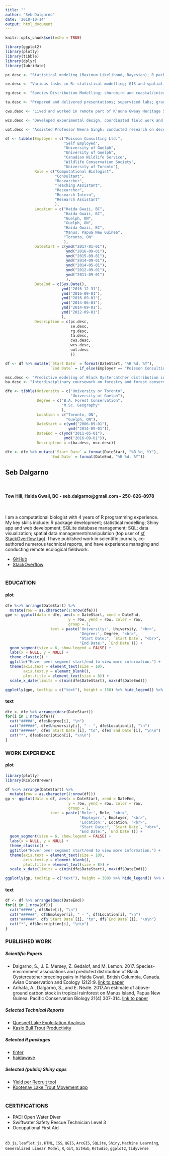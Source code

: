 ```yaml
---
title: ""
author: "Seb Dalgarno"
date: '2018-10-14'
output: html_document
---
```


```r
knitr::opts_chunk$set(echo = TRUE)
```

```r
library(ggplot2)
library(plotly)
library(tibble)
library(dplyr)
library(lubridate)

pc.desc <- "Statistical modeling (Maximum Likelihood, Bayesian); R package development/maintenance; SQLite database creation/management; Shiny app development; spatial data management/manipulation in R; data visualization/map creation in R."

se.desc <- "Various tasks in R: statistical modelling; GIS and spatial analysis; data cleaning and SQLite database creation/management; data visualization; report creation. Contracts with Parks Canada, Habitat Conservation Trust Foundation, Ministry of Forests, Lands and Natural Resource Operations, and Gowgaia Institute."

rg.desc <- "Species Distribution Modelling; shorebird and coastal/intertidal ecology; designed and conducted field work in remote Gwaii Haanas National Park Reserve over 3 weeks by kayak; all analyses/ data management done in R; results published in Avian Conservation Ecology journal."

ta.desc <- "Prepared and delivered presentations; supervised labs; graded assignments; topics covered by courses included statistical analysis, GIS and spatial analysis, remote sensing."

cws.desc <- "Lived and worked in remote part of K'uuna Gwaay Heritage Site/Conservancy retrieving ankle- band GPS loggers from breeding seabirds."

wcs.desc <- "Developed experimental design, coordinated field work and conducted statistical analyses to assess and predict above-ground biomass in tropical rainforest; results published in Pacific Conservation Biology journal."

uot.desc <- "Assisted Professor Neera Singh; conducted research on decentralized forest governance, community forestry, and carbon emission reduction projects from deforestation (REDD); prepared manuscripts for publication. "

df <- tibble(Employer = c("Poisson Consulting Ltd.",
                          "Self Employed",
                          "University of Guelph",
                          "University of Guelph",
                          "Canadian Wildlife Service",
                          "Wildlife Conservation Society",
                          "University of Toronto"),
             Role = c("Computational Biologist",
                      "Consultant",
                      "Researcher",
                      "Teaching Assistant",
                      "Researcher",
                      "Research Intern",
                      "Research Assistant"
                      ),
             Location = c("Haida Gwaii, BC",
                          "Haida Gwaii, BC",
                          "Guelph, ON",
                          "Guelph, ON",
                          "Haida Gwaii, BC",
                          "Manus, Papua New Guinea",
                          "Toronto, ON"
                          ),
             DateStart = c(ymd("2017-01-01"),
                           ymd("2016-09-01"),
                           ymd("2015-09-01"),
                           ymd("2014-09-01"),
                           ymd("2014-05-01"),
                           ymd("2012-09-01"),
                           ymd("2011-09-01")
                           ),
             DateEnd = c(Sys.Date(),
                         ymd("2016-12-31"),
                         ymd("2016-09-01"),
                         ymd("2016-09-01"),
                         ymd("2014-06-01"),
                         ymd("2014-09-01"),
                         ymd("2012-09-01")
                         ),
             Description = c(pc.desc,
                             se.desc,
                             rg.desc,
                             ta.desc,
                             cws.desc,
                             wcs.desc,
                             uot.desc
                             ))

df <- df %>% mutate(`Start Date` = format(DateStart, "%B %d, %Y"),
                    `End Date` = if_else(Employer == "Poisson Consulting Ltd.", "Ongoing", format(DateEnd, "%B %d, %Y")))

msc.desc <- "Predictive modeling of Black Oystercatcher distribution in Haida Gwaii, BC"
ba.desc <- "Interdisciplinary coursework on forestry and forest conservation, including core science requirements."

dfe <- tibble(University = c("University or Toronto",
                             "University of Guelph"),
              Degree = c("B.A. Forest Conservation",
                         "M.Sc. Geography"
                         ),
              Location = c("Toronto, ON",
                           "Guelph, ON"),
              DateStart = c(ymd("2006-09-01"),
                            ymd("2014-09-01")),
              DateEnd = c(ymd("2011-05-01"),
                          ymd("2016-09-01")),
              Description = c(ba.desc, msc.desc))

dfe <- dfe %>% mutate(`Start Date` = format(DateStart, "%B %d, %Y"),
                    `End Date` = format(DateEnd, "%B %d, %Y"))
```
## Seb Dalgarno  
\

#### Tow Hill, Haida Gwaii, BC  -  seb.dalgarno@gmail.com  -  250-626-8978  
\

I am a computational biologist with 4 years of R programming experience. My key skills include: R package development; statistical modelling; Shiny app and web development; SQLite database management; SQL; data visualization; spatial data management/manipulation (top user of [sf StackOverflow tag](https://stackoverflow.com/tags/sf/topusers)). I have published work in scientific journals, co-authored numerous technical reports, and have experience managing and conducting remote ecological fieldwork.

* [GitHub](https://github.com/sebdalgarno)
* [StackOverflow](https://stackoverflow.com/users/7911031/sebdalgarno)  
\

### EDUCATION {.tabset .tabset-fade}
#### plot

```r

dfe %<>% arrange(DateStart) %>%
  mutate(row = as.character(1:nrow(dfe)))
gpe <- ggplot(data = dfe, aes(x = DateStart, xend = DateEnd, 
                            y = row, yend = row, color = row,
                            group = 1,
                    text = paste('University:', University, "<br>",
                                 'Degree:', Degree, "<br>",
                                 "Start Date:", `Start Date`, "<br>", 
                                 "End Date:", `End Date`))) + 
  geom_segment(size = 6, show.legend = FALSE) + 
  labs(x = NULL, y = NULL) +
  theme_classic() +
  ggtitle("Hover over segment start/end to view more information.") +
  theme(axis.text = element_text(size = 10),
        axis.text.y = element_blank(),
        plot.title = element_text(size = 8)) +
  scale_x_date(limits = c(min(dfe$DateStart), max(df$DateEnd)))

ggplotly(gpe, tooltip = c("text"), height = 150) %>% hide_legend() %>% config(displayModeBar = F)
```

#### text
```r
dfe <- dfe %>% arrange(desc(DateStart))
for(i in 1:nrow(dfe)){
  cat("#####", dfe$Degree[i], "\n")
  cat("######", dfe$University[i], " - ", dfe$Location[i], "\n")
  cat("######", dfe$`Start Date`[i], "to", dfe$`End Date`[i], "\n\n")
  cat("*", dfe$Description[i], "\n\n")
}
```

<!-- #### table -->

<!-- ```{r education-table, echo=FALSE} -->
<!-- library(DT) -->
<!-- datatable(dfe %>% select(-row, -DateStart, -DateEnd), class = "compact stripe", options = list(lengthChange = FALSE)) %>% DT::formatStyle(columns = c(1:6), fontSize = '85%') -->
<!-- ``` -->


### WORK EXPERIENCE {.tabset .tabset-fade}
#### plot

```r
library(plotly)
library(RColorBrewer)

df %<>% arrange(DateStart) %>%
  mutate(row = as.character(1:nrow(df)))
gp <- ggplot(data = df, aes(x = DateStart, xend = DateEnd, 
                            y = row, yend = row, color = row,
                            group = 1,
                    text = paste('Role:', Role, "<br>",
                                 'Employer:', Employer, "<br>",
                                 'Location:', Location, "<br>",
                                 "Start Date:", `Start Date`, "<br>", 
                                 "End Date:", `End Date`))) + 
  geom_segment(size = 6, show.legend = FALSE) + 
  labs(x = NULL, y = NULL) +
  theme_classic() +
  ggtitle("Hover over segment start/end to view more information.") +
  theme(axis.text = element_text(size = 10),
        axis.text.y = element_blank(),
        plot.title = element_text(size = 8)) +
  scale_x_date(limits = c(min(dfe$DateStart), max(df$DateEnd)))

ggplotly(gp, tooltip = c("text"), height = 300) %>% hide_legend() %>% config(displayModeBar = F)
```

#### text
```r
df <- df %>% arrange(desc(DateEnd))
for(i in 1:nrow(df)){
  cat("#####", df$Role[i], "\n")
  cat("######", df$Employer[i], " - ", df$Location[i], "\n")
  cat("######", df$`Start Date`[i], "to", df$`End Date`[i], "\n\n")
  cat("*", df$Description[i], "\n\n")
}
```

<!-- #### table -->

<!-- ```{r work-experience-table, echo=FALSE} -->
<!-- library(DT) -->
<!-- datatable(df %>% select(-row, -DateStart, -DateEnd), class = "compact stripe", options = list(lengthChange = FALSE)) %>% -->
<!--   DT::formatStyle(columns = c(1:6), fontSize = '85%') -->
<!-- ``` -->

### PUBLISHED WORK
##### Scientific Papers
* Dalgarno, S., J. E. Mersey, Z. Gedalof, and M. Lemon. 2017. Species-environment associations and predicted distribution of Black Oystercatcher breeding pairs in Haida Gwaii, British Columbia, Canada. Avian Conservation and Ecology 12(2):9. 
[link to paper](http://www.ace-eco.org/vol12/iss2/art9/)
* Arihafa, A., Dalgarno, S., and E. Neale. 2017.An estimate of above-ground carbon stock in tropical rainforest on Manus Island, Papua New Guinea. Pacific Conservation Biology 21(4) 307-314.
[link to paper](http://www.publish.csiro.au/PC/PC15015)

##### Selected Technical Reports
* [Quesnel Lake Exploitation Analysis](https://www.poissonconsulting.ca/analyses/2018/04/11/quesnel-exploit-17.html)
* [Kaslo Bull Trout Productivity](https://www.poissonconsulting.ca/analyses/2018/04/17/kaslo-bt-recruits-17.html)

##### Selected R packages
* [tinter](https://github.com/poissonconsulting/tinter)
* [haidawave](https://github.com/sebdalgarno/haidawave)

##### Selected (public) Shiny apps
* [Yield per Recruit tool](https://poissonconsulting.shinyapps.io/ypr-shiny/)
* [Kootenay Lake Trout Movement app](https://poissonconsulting.shinyapps.io/klexdatr-movement/)  
\  

### CERTIFICATIONS
* PADI Open Water Diver  
* Swiftwater Safety Rescue Technician Level 3  
* Occupational First Aid  
\  
\

`d3.js`, `leaflet.js`, `HTML`, `CSS`, `QGIS`, `ArcGIS`, `SQLite`, `Shiny`, `Machine Learning`, `Generalized Linear Model`, `R`, `Git`, `GitHub`, `Rstudio`, `ggplot2`, `tidyverse`


